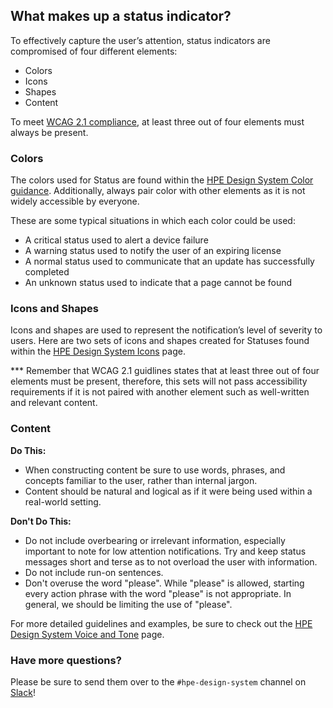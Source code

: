 

## What makes up a status indicator?

To effectively capture the user’s attention, status indicators are compromised of four different elements:

- Colors
- Icons
- Shapes
- Content

To meet [WCAG 2.1 compliance](https://www.w3.org/WAI/WCAG21/quickref/#status-messages), at least three out of four elements must always be present.

### Colors

The colors used for Status are found within the [HPE Design System Color guidance](https://design-system.hpe.design/foundation/color#status-colors). Additionally, always pair color with other elements as it is not widely accessible by everyone.

These are some typical situations in which each color could be used: 

- A critical status used to alert a device failure
- A warning status used to notify the user of an expiring license
- A normal status used to communicate that an update has successfully completed
- An unknown status used to indicate that a page cannot be found

### Icons and Shapes

Icons and shapes are used to represent the notification’s level of severity to users. Here are two sets of icons and shapes created for Statuses found within the [HPE Design System Icons](https://design-system.hpe.design/foundation/icons) page.

<StatusBox />

*** Remember that WCAG 2.1 guidlines states that at least three out of four elements must be present, therefore, this sets will not pass accessibility requirements if it is not paired with another element such as well-written and relevant content. 

### Content

**Do This:**
- When constructing content be sure to use words, phrases, and concepts familiar to the user, rather than internal jargon. 
- Content should be natural and logical as if it were being used within a real-world setting.

**Don't Do This:**
- Do not include overbearing or irrelevant information, especially important to note for low attention notifications. Try and keep status messages short and terse as to not overload the user with information.
- Do not include run-on sentences.
- Don't overuse the word "please".  While "please" is allowed, starting every action phrase with the word "please" is not appropriate.  In general, we should be limiting the use of "please".

For more detailed guidelines and examples, be sure to check out the [HPE Design System Voice and Tone](https://design-system.hpe.design/foundation/voice-and-tone#case-study) page.

### Have more questions?

Please be sure to send them over to the `#hpe-design-system` channel on [Slack](https://slack-invite.grommet.io/)!

